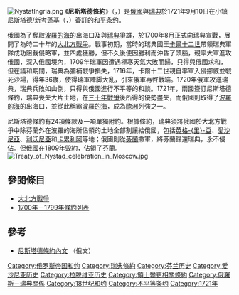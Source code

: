 [[Image:NystatIngria.png|thumb]]
《'''尼斯塔德條約'''》（{{lang-ru|Ништадтский мир}}，{{lang-sv|Freden i Nystad}}）是[[俄羅斯帝國|俄國]]與[[瑞典|瑞典]]於1721年9月10日在小鎮[[新考蓬基|尼斯塔德/新考蓬基]]（{{lang-sv|Nystad}}，{{lang-fi|Uusikaupunki}}）簽訂的[[和平条约|和平条约]]。

俄國為了奪取[[波羅的海|波羅的海]]的出海口及與[[瑞典|瑞典]]爭雄，於1700年8月正式向瑞典宣戰，展開了為時二十年的[[大北方戰爭|大北方戰爭]]。戰事初期，當時的瑞典國王[[卡爾十二世|卡爾十二世]]帶領瑞典軍隊成功阻截侵略軍，並四處獲勝，但不久後便因勝利而沖昏了頭腦，親率大軍進攻俄國，深入俄國境內，1709年瑞軍因遭遇極寒天氣大敗而歸，只得與俄國求和，但在議和期間，瑞典為彌補戰爭損失，1716年，卡爾十二世親自率軍入侵挪威並戰死沙場，得年36歲，使得瑞軍陣脚大亂，引來俄軍再啓戰端。1720年俄軍攻進瑞典，瑞典兵敗如山倒，只得與俄國進行不平等的和談。1721年，兩國簽訂尼斯塔德條約，瑞典喪失大片土地，在[[三十年戰爭|三十年戰爭]]後所得的優勢盡失，而俄國則取得了[[波羅的海|波羅的海]]的出海口，並從此稱霸[[波羅的海|波羅的海]]，成為[[歐洲|歐洲]]列強之一。

尼斯塔德條約有24項條款及一項單獨附約。根據條約，瑞典須將俄國於大北方戰爭中除芬蘭外在波羅的海所佔領的土地全部割讓給俄國，包括[[聖彼得堡省|英格-{里}-亞]]、[[愛沙尼亞|愛沙尼亞]]、[[利沃尼亞|利沃尼亞]]和[[卡累利阿|卡累利阿]]等地；俄國則從[[芬蘭|芬蘭]]撒軍，將芬蘭歸還瑞典，永不侵佔。但俄國在1809年毁約，佔領了芬蘭。
[[Image:Treaty_of_Nystad_celebration_in_Moscow.jpg|thumb]]
{{clear}}

== 參閱條目 ==
* [[大北方戰爭|大北方戰爭]]
* [[1700年－1799年條約列表|1700年－1799年條約列表]]

== 參考 ==
*[https://web.archive.org/web/20080521090636/http://law.edu.ru/norm/norm.asp?normID=1119383 尼斯塔德條約內文] （俄文）

{{Authority control}}
{{DEFAULTSORT:Nystad}}
{{大北方戰爭條約}}
[[Category:俄罗斯帝国和约|Category:俄罗斯帝国和约]]
[[Category:瑞典條約|Category:瑞典條約]]
[[Category:芬兰历史|Category:芬兰历史]]
[[Category:爱沙尼亚历史|Category:爱沙尼亚历史]]
[[Category:拉脱维亚历史|Category:拉脱维亚历史]]
[[Category:領土變更相關條約|Category:領土變更相關條約]]
[[Category:俄羅斯－瑞典關係|Category:俄羅斯－瑞典關係]]
[[Category:18世纪和约|Category:18世纪和约]]
[[Category:不平等条约|Category:不平等条约]]
[[Category:1721年|Category:1721年]]